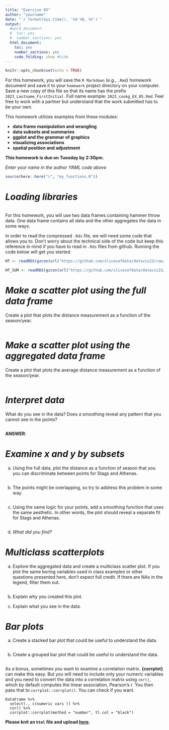 ```yaml
---
title: "Exercise 05"
author: "yourname"
date: "`r format(Sys.time(), '%d %B, %Y')`"
output:
  #word_document:
  #  toc: yes
  #  number_sections: yes
  html_document:
    toc: yes
    number_sections: yes
    code_folding: show #hide
---
```


```r
knitr::opts_chunk$set(echo = TRUE)
```

For this homework, you will save the `R Markdown` (e.g., `.Rmd`) homework document and save it to your `homework` project directory on your computer. Save a new copy of this file so that its name has the prefix `2023_Lastname_FirstInitial`. Full name example: `2023_cookg_EX_05.Rmd`. Feel free to work with a partner but understand that the work submitted has to be your own.

This homework utilizes examples from these modules:

- **data frame manipulation and wrangling**
- **data subsets and summaries**
- **ggplot and the grammar of graphics**
- **visualizing associations**
- **spatial position and adjustment**


**This homework is due on Tuesday by 2:30pm.**


*Enter your name in the author YAML code above*   


```r
source(here::here("r", "my_functions.R"))
```

# *Loading libraries*

```r

```


For this homework, you will use two data frames containing hammer throw data. One data frame contains all data and the other aggregates the data in some ways. 

In order to read the compressed `.Rds` file, we will need some code that allows you to. Don't worry about the technical side of the code but keep this reference in mind if you have to read in `.Rds` files from github. Running the code below will get you started. 

```r
HT <- readRDS(gzcon(url("https://github.com/slicesofdata/dataviz23/raw/main/data/tfrrs/HT.Rds")))

HT_SUM <- readRDS(gzcon(url("https://github.com/slicesofdata/dataviz23/raw/main/data/tfrrs/HT_SUM.Rds")))
```


# *Make a scatter plot using the full data frame*

Create a plot that plots the distance measurement as a function of the season/year.

```r


```




# *Make a scatter plot using the aggregated data frame*

Create a plot that plots the average distance measurement as a function of the season/year.

```r


```


# *Interpret data*

What do you see in the data? Does a smoothing reveal any pattern that you cannot see in the points?

```r

```

**ANSWER**:





# *Examine x and y by subsets*

(a) Using the full data, plot the distance as a function of season that you you can discriminate between points for Stags and Athenas. 

```r


```


(b) The points might be overlapping, so try to address this problem in some way. 

```r


```


(c) Using the same logic for your points, add a smoothing function that uses the same aesthetic. In other words, the plot should reveal a separate fit for Stags and Athenas. 

```r


```


(d) *What did you find?*







# *Multiclass scatterplots*

(a) Explore the aggregated data and create a multiclass scatter plot. If you plot the same boring variables used in class examples or other questions presented here, don't expect full credit. If there are NAs in the legend, filter them out. 

```r



```

(b) Explain why you created this plot.




(c) Explain what you see in the data.




# *Bar plots*

(a) Create a stacked bar plot that could be useful to understand the data. 

```r

```



(b) Create a grouped bar plot that could be useful to understand the data. 

```r

```





As a bonus, sometimes you want to examine a correlation matrix. **{corrplot}** can make this easy. But you will need to include only your numeric variables and you need to convert the data into a correlation matrix using `cor()`, which by default computes the linear association, Pearson's *r*. You then pass that to `corrplot::corrplot()`. You can check if you want.

```
DataFrame %>%
  select(., c(numeric vars )) %>% 
  cor() %>%
  corrplot::corrplot(method = "number", tl.col = "black")
```



**Please knit an `html` file and upload [here](https://claremontmckenna.app.box.com/f/140969a32dea44e9ab6c0c00146d66e3).** 

